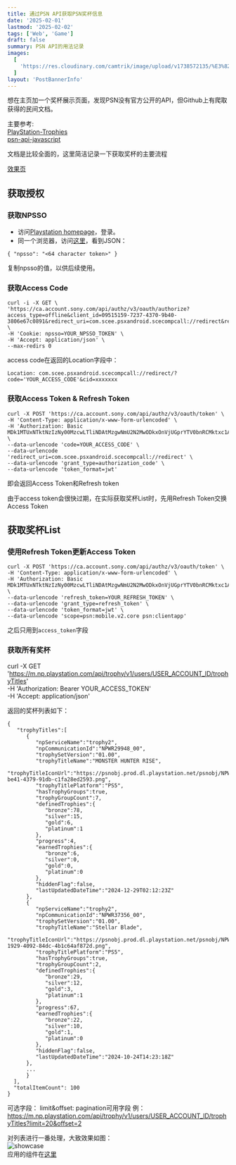 ```yaml
---
title: 通过PSN API获取PSN奖杯信息
date: '2025-02-01'
lastmod: '2025-02-02'
tags: ['Web', 'Game']
draft: false
summary: PSN API的用法记录
images:
  [
    'https://res.cloudinary.com/camtrik/image/upload/v1738572135/%E3%82%B9%E3%82%AF%E3%83%AA%E3%83%BC%E3%83%B3%E3%82%B7%E3%83%A7%E3%83%83%E3%83%88_2025-02-03_164150_caqufb.png',
  ]
layout: 'PostBannerInfo'
---
```


想在主页加一个奖杯展示页面，发现PSN没有官方公开的API，但Github上有爬取获得的民间文档。

主要参考:  
[PlayStation-Trophies](https://github.com/andshrew/PlayStation-Trophies)  
[psn-api-javascript](https://github.com/achievements-app/psn-api)

文档是比较全面的，这里简洁记录一下获取奖杯的主要流程

[效果页](/gaming)

## 获取授权

### 获取NPSSO

- 访问[Playstation homepage](https://www.playstation.com/)，登录。
- 同一个浏览器，访问[这里](https://ca.account.sony.com/api/v1/ssocookie)，看到JSON：

```
{ "npsso": "<64 character token>" }
```

复制npsso的值，以供后续使用。

### 获取Access Code

```
curl -i -X GET \
'https://ca.account.sony.com/api/authz/v3/oauth/authorize?access_type=offline&client_id=09515159-7237-4370-9b40-3806e67c0891&redirect_uri=com.scee.psxandroid.scecompcall://redirect&response_type=code&scope=psn:mobile.v2.core%20psn:clientapp' \
-H 'Cookie: npsso=YOUR_NPSSO_TOKEN' \
-H 'Accept: application/json' \
--max-redirs 0
```

access code在返回的Location字段中：

```
Location: com.scee.psxandroid.scecompcall://redirect/?code='YOUR_ACCESS_CODE'&cid=xxxxxxx
```

### 获取Access Token & Refresh Token

```
curl -X POST 'https://ca.account.sony.com/api/authz/v3/oauth/token' \
-H 'Content-Type: application/x-www-form-urlencoded' \
-H 'Authorization: Basic MDk1MTUxNTktNzIzNy00MzcwLTliNDAtMzgwNmU2N2MwODkxOnVjUGprYTV0bnRCMktxc1A=' \
--data-urlencode 'code=YOUR_ACCESS_CODE' \
--data-urlencode 'redirect_uri=com.scee.psxandroid.scecompcall://redirect' \
--data-urlencode 'grant_type=authorization_code' \
--data-urlencode 'token_format=jwt'
```

即会返回Access Token和Refresh token

由于access token会很快过期，在实际获取奖杯List时，先用Refresh Token交换Access Token

## 获取奖杯List

### 使用Refresh Token更新Access Token

```
curl -X POST 'https://ca.account.sony.com/api/authz/v3/oauth/token' \
-H 'Content-Type: application/x-www-form-urlencoded' \
-H 'Authorization: Basic MDk1MTUxNTktNzIzNy00MzcwLTliNDAtMzgwNmU2N2MwODkxOnVjUGprYTV0bnRCMktxc1A=' \
--data-urlencode 'refresh_token=YOUR_REFRESH_TOKEN' \
--data-urlencode 'grant_type=refresh_token' \
--data-urlencode 'token_format=jwt' \
--data-urlencode 'scope=psn:mobile.v2.core psn:clientapp'
```

之后只用到`access_token`字段

### 获取所有奖杯

curl -X GET 'https://m.np.playstation.com/api/trophy/v1/users/USER_ACCOUNT_ID/trophyTitles' \
-H 'Authorization: Bearer YOUR_ACCESS_TOKEN' \
-H 'Accept: application/json'

返回的奖杯列表如下：

```
{
   "trophyTitles":[
      {
         "npServiceName":"trophy2",
         "npCommunicationId":"NPWR29948_00",
         "trophySetVersion":"01.00",
         "trophyTitleName":"MONSTER HUNTER RISE",
         "trophyTitleIconUrl":"https://psnobj.prod.dl.playstation.net/psnobj/NPWR29948_00/c2784818-be41-4379-91db-c1fa28ed2593.png",
         "trophyTitlePlatform":"PS5",
         "hasTrophyGroups":true,
         "trophyGroupCount":7,
         "definedTrophies":{
            "bronze":78,
            "silver":15,
            "gold":6,
            "platinum":1
         },
         "progress":4,
         "earnedTrophies":{
            "bronze":6,
            "silver":0,
            "gold":0,
            "platinum":0
         },
         "hiddenFlag":false,
         "lastUpdatedDateTime":"2024-12-29T02:12:23Z"
      },
      {
         "npServiceName":"trophy2",
         "npCommunicationId":"NPWR37356_00",
         "trophySetVersion":"01.00",
         "trophyTitleName":"Stellar Blade",
         "trophyTitleIconUrl":"https://psnobj.prod.dl.playstation.net/psnobj/NPWR37356_00/d1f990db-1929-4092-84dc-4b1c64af872d.png",
         "trophyTitlePlatform":"PS5",
         "hasTrophyGroups":true,
         "trophyGroupCount":2,
         "definedTrophies":{
            "bronze":29,
            "silver":12,
            "gold":3,
            "platinum":1
         },
         "progress":67,
         "earnedTrophies":{
            "bronze":22,
            "silver":10,
            "gold":1,
            "platinum":0
         },
         "hiddenFlag":false,
         "lastUpdatedDateTime":"2024-10-24T14:23:18Z"
      },
      ...
      }
  ],
  "totalItemCount": 100
}
```

可选字段：
limit&offset: pagination可用字段
例：https://m.np.playstation.com/api/trophy/v1/users/USER_ACCOUNT_ID/trophyTitles?limit=20&offset=2

对列表进行一番处理，大致效果如图：  
![showcase](https://res.cloudinary.com/camtrik/image/upload/v1738571894/%E3%82%B9%E3%82%AF%E3%83%AA%E3%83%BC%E3%83%B3%E3%82%B7%E3%83%A7%E3%83%83%E3%83%88_2025-02-03_163740_su8fzg.png)  
应用的组件在[这里](https://magicui.design/docs/components/marquee)
